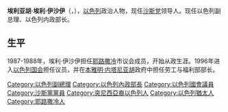 '''埃利亚胡·埃利·伊沙伊'''（{{lang-he|'''אליהו "אלי" ישי'''}}，{{bd|1962年|12月26日|catIdx=Yishai}}），[[以色列|以色列]]政治人物，现任[[沙斯党|沙斯党]]领导人。现任以色列副总理、以色列内政部长。

== 生平 ==
1987-1988年，埃利·伊沙伊担任[[耶路撒冷|耶路撒冷]]市议会成员，开始从政生涯。1996年进入[[以色列国会|以色列国会]]担任议员，并在[[本雅明·内塔尼亚胡|本雅明·内塔尼亚胡]]政府中担任劳工与福利部部长。

{{DEFAULTSORT:Yishai, Eli}}
[[Category:以色列副總理|Category:以色列副總理]]
[[Category:以色列內政部長|Category:以色列內政部長]]
[[Category:以色列國會議員|Category:以色列國會議員]]
[[Category:沙斯黨黨員|Category:沙斯黨黨員]]
[[Category:突尼西亞裔以色列人|Category:突尼西亞裔以色列人]]
[[Category:以色列猶太人|Category:以色列猶太人]]
[[Category:耶路撒冷人|Category:耶路撒冷人]]
{{Israel-bio-stub}}